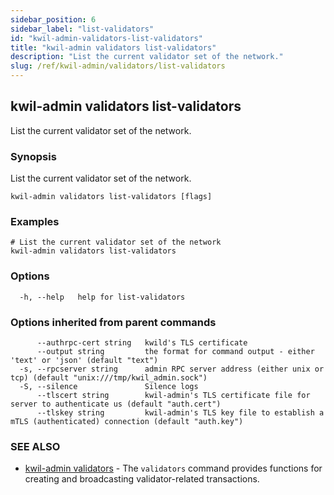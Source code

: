 ```yaml
---
sidebar_position: 6
sidebar_label: "list-validators"
id: "kwil-admin-validators-list-validators"
title: "kwil-admin validators list-validators"
description: "List the current validator set of the network."
slug: /ref/kwil-admin/validators/list-validators
---
```


## kwil-admin validators list-validators

List the current validator set of the network.

### Synopsis

List the current validator set of the network.

```
kwil-admin validators list-validators [flags]
```

### Examples

```
# List the current validator set of the network
kwil-admin validators list-validators
```

### Options

```
  -h, --help   help for list-validators
```

### Options inherited from parent commands

```
      --authrpc-cert string   kwild's TLS certificate
      --output string         the format for command output - either 'text' or 'json' (default "text")
  -s, --rpcserver string      admin RPC server address (either unix or tcp) (default "unix:///tmp/kwil_admin.sock")
  -S, --silence               Silence logs
      --tlscert string        kwil-admin's TLS certificate file for server to authenticate us (default "auth.cert")
      --tlskey string         kwil-admin's TLS key file to establish a mTLS (authenticated) connection (default "auth.key")
```

### SEE ALSO

* [kwil-admin validators](/docs/ref/kwil-admin/validators)	 - The `validators` command provides functions for creating and broadcasting validator-related transactions.

